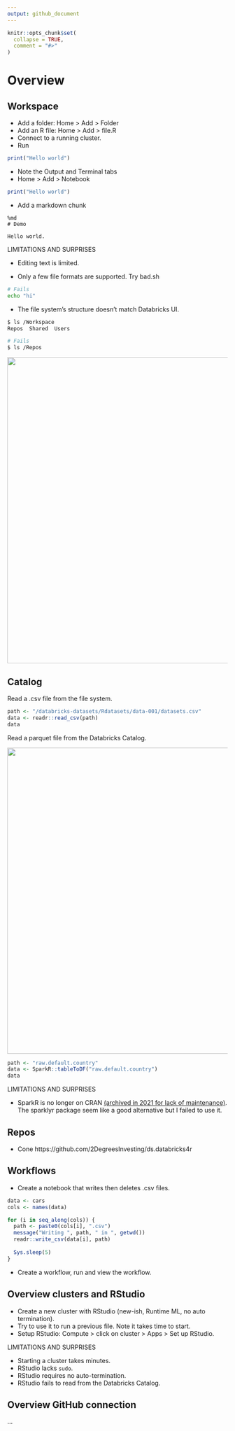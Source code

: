 ```yaml
---
output: github_document
---
```


```r
knitr::opts_chunk$set(
  collapse = TRUE,
  comment = "#>"
)
```

# Overview

## Workspace

* Add a folder: Home > Add > Folder
* Add an R file: Home > Add > file.R 
* Connect to a running cluster.
* Run 
```r
print("Hello world")
```
* Note the Output and Terminal tabs
* Home > Add > Notebook
```r
print("Hello world")
```
* Add a markdown chunk
```
%md
# Demo

Hello world.
```

LIMITATIONS AND SURPRISES

* Editing text is limited.

* Only a few file formats are supported. Try bad.sh
```bash
# Fails
echo "hi"
```
* The file system's structure doesn't match Databricks UI.
```bash
$ ls /Workspace
Repos  Shared  Users

# Fails
$ ls /Repos
```
<image width=700 src=https://github.com/2DegreesInvesting/ds.databricks4r/assets/5856545/e5064487-bd68-4a9a-956f-f35ebb99481b>

## Catalog

Read a .csv file from the file system.

```r
path <- "/databricks-datasets/Rdatasets/data-001/datasets.csv"
data <- readr::read_csv(path)
data
```

Read a parquet file from the Databricks Catalog.

<image width=700 src=https://github.com/2DegreesInvesting/ds.databricks4r/assets/5856545/a632de43-c83e-41be-9577-3b7c89019156>

```r
path <- "raw.default.country"
data <- SparkR::tableToDF("raw.default.country")
data
```

LIMITATIONS AND SURPRISES

* SparkR is no longer on CRAN [(archived in 2021 for lack of maintenance)](https://cran.r-project.org/web/packages/SparkR/index.html). The sparklyr package seem like a good alternative but I failed to use it.

## Repos

* Cone https://github.com/2DegreesInvesting/ds.databricks4r


## Workflows

* Create a notebook that writes then deletes .csv files.

```r
data <- cars
cols <- names(data)

for (i in seq_along(cols)) {
  path <- paste0(cols[i], ".csv")
  message("Writing ", path, " in ", getwd())
  readr::write_csv(data[i], path)
  
  Sys.sleep(5)
}
```

* Create a workflow, run and view the workflow.

## Overview clusters and RStudio

* Create a new cluster with RStudio (new-ish, Runtime ML, no auto termination).
* Try to use it to run a previous file. Note it takes time to start.
* Setup RStudio: Compute > click on cluster > Apps > Set up RStudio.

LIMITATIONS AND SURPRISES

* Starting a cluster takes minutes.
* RStudio lacks `sudo`.
* RStudio requires no auto-termination.
* RStudio fails to read from the Databricks Catalog.

## Overview GitHub connection

...
